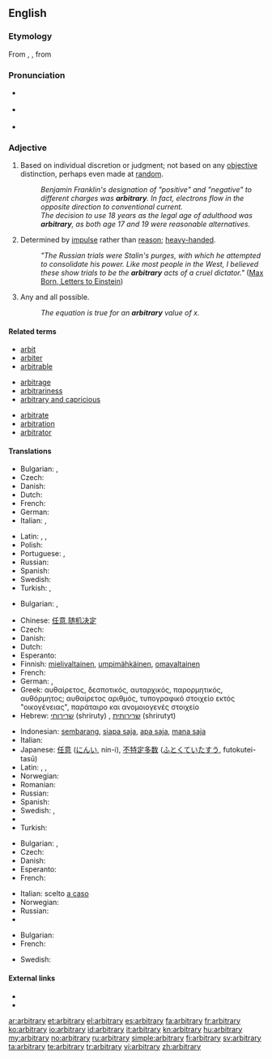 {{was wotd|2006|December|4}}
==English==

===Etymology===
From {{etyl|enm|en}} {{term|arbitrarie}}, {{etyl|la}} {{term|arbitrarius||lang=la|arbitrary, uncertain}}, from {{term|arbiter||lang=la|witness, on-looker, listener, judge, overseer}}

===Pronunciation===
* {{a|RP}} {{IPA|/ˈɑːbɪtrəri/}}
* {{a|US}} {{IPA|/ˈɑːrbɪtrɛri/}}
* {{audio|en-us-arbitrary.ogg|Audio (US)}}

===Adjective===
{{wikipedia|arbitrariness}}
{{en-adj}}

# {{context|usually|of a decision}} Based on individual discretion or judgment; not based on any [[objective]] distinction, perhaps even made at [[random]].
#: ''Benjamin Franklin's designation of "positive" and "negative" to different charges was '''arbitrary'''.  In fact, electrons flow in the opposite direction to conventional current.''
#: ''The decision to use 18 years as the legal age of adulthood was '''arbitrary''', as both age 17 and 19 were reasonable alternatives.''
# Determined by [[impulse]] rather than [[reason]]; [[heavy-handed]].
#: ''"The Russian trials were Stalin's purges, with which he attempted to consolidate his power. Like most people in the West, I believed these show trials to be the '''arbitrary''' acts of a cruel dictator."'' ([http://en.wikiquote.org/wiki/Einstein Max Born, Letters to Einstein])
# {{mathematics}} Any and all possible.
#: ''The equation is true for an '''arbitrary''' value of x.''

====Related terms====
{{rel-top3}}
* [[arbit]]
* [[arbiter]]
* [[arbitrable]]
{{rel-mid3}}
* [[arbitrage]]
* [[arbitrariness]]
* [[arbitrary and capricious]]
{{rel-mid3}}
* [[arbitrate]]
* [[arbitration]]
* [[arbitrator]]
{{rel-bottom}}

====Translations====
{{trans-top|based on individual discretion or judgment}}
* Bulgarian: {{t+|bg|произволен}},  {{t|bg|своеволен}}
* Czech: {{t-|cs|libovolný|m}}
* Danish: {{t+|da|arbitrær}}
* Dutch: {{t-|nl|willekeurig}}
* French: {{t+|fr|arbitraire}}
* German: {{t+|de|willkürlich}}
* Italian: {{t+|it|arbitrario|m}}, {{t-|it|arbitraria|f}}
{{trans-mid}}
* Latin: {{t|la|arbitrarius|m}}, {{t-|la|arbitraria|f}}, {{t|la|arbitrarium|n}}
* Polish: {{t|pl|arbitrarny|m}}
* Portuguese: {{t+|pt|arbitrário|m}},  {{t|pt|arbitrária|f}}
* Russian: {{t+|ru|произвольный|tr=proizvól'nyj}}
* Spanish: {{t-|es|arbitrario}}
* Swedish: {{t+|sv|godtycklig}}
* Turkish: {{t|tr|keyfî}}, {{t|tr|isteğe bağlı}}
{{trans-bottom}}

{{trans-top|unrestrained by law; tyrannical}}
* Bulgarian: {{t+|bg|деспотичен}},  {{t|bg|тираничен}}
{{trans-mid}}
{{trans-bottom}}

{{trans-top|determined by impulse}}
* Chinese: [[任意]],[[随机决定]]
* Czech: {{t|cs|náladový|m}}
* Danish: {{t-|da|vilkårlig}}
* Dutch: {{t-|nl|willekeurig}}
* Esperanto: {{t-|eo|hazarda|xs=Esperanto}}
* Finnish: [[mielivaltainen]], [[umpimähkäinen]], [[omavaltainen]]
* French: {{t+|fr|arbitraire}}
* German: {{t+|de|willkürlich}}, {{t+|de|arbiträr}}
* Greek: {{qualifier|adjective}} αυθαίρετος, δεσποτικός, αυταρχικός, παρορμητικός, αυθόρμητος; {{qualifier|noun}} αυθαίρετος αριθμός, τυπογραφικό στοιχείο εκτός "οικογένειας", παράταιρο και ανομοιογενές στοιχείο
* Hebrew: [[שרירותי]] (shriruty) {{m}}, [[שרירותית]] (shrirutyt) {{f}}
{{trans-mid}}
* Indonesian: [[sembarang]], [[siapa saja]], [[apa saja]], [[mana saja]]
* Italian: {{t+|it|arbitrario}}
* Japanese: [[任意]] ([[にんい]], nin-i), [[不特定多数]] ([[ふとくていたすう]], futokutei-tasū)
* Latin: {{t|la|arbitrarius|m}}, {{t-|la|arbitraria|f}}, {{t|la|arbitrarium|n}}
* Norwegian: {{t-|no|vilkårlig}}
* Romanian: {{t-|ro|arbitrar}}
* Russian: {{t+|ru|произвольный|tr=proizvól'nyj}}
* Spanish: {{t-|es|arbitrario}}
* Swedish: {{t+|sv|godtycklig}}, {{t-|sv|arbiträr}}
* {{trreq|th}}
* Turkish: {{t|tr|keyfî}}
{{trans-bottom}}

{{trans-top|chosen at random}}
* Bulgarian: {{t+|bg|произволен}},  {{t|bg|случаен}}
* Czech: {{t-|cs|libovolný|m}}
* Danish: {{t+|da|arbitrær}}
* Esperanto: {{t-|eo|arbitra|xs=Esperanto}}
* French: {{t+|fr|arbitraire}}
{{trans-mid}}
* Italian: scelto [[a caso]]
* Norwegian: {{t+|no|tilfeldig}}
* Russian: {{t+|ru|произвольный|tr=proizvól'nyj}}
* {{trreq|th}}
{{trans-bottom}}

{{trans-top|(mathematics)}}
* Bulgarian: {{t+|bg|произволен}}
* French: {{t+|fr|quelconque}}
{{trans-mid}}
* Swedish: {{t+|sv|godtycklig}}
{{trans-bottom}}

====External links====
* {{R:Webster 1913}}
* {{R:Century 1911}}

[[ar:arbitrary]]
[[et:arbitrary]]
[[el:arbitrary]]
[[es:arbitrary]]
[[fa:arbitrary]]
[[fr:arbitrary]]
[[ko:arbitrary]]
[[io:arbitrary]]
[[id:arbitrary]]
[[it:arbitrary]]
[[kn:arbitrary]]
[[hu:arbitrary]]
[[my:arbitrary]]
[[no:arbitrary]]
[[ru:arbitrary]]
[[simple:arbitrary]]
[[fi:arbitrary]]
[[sv:arbitrary]]
[[ta:arbitrary]]
[[te:arbitrary]]
[[tr:arbitrary]]
[[vi:arbitrary]]
[[zh:arbitrary]]